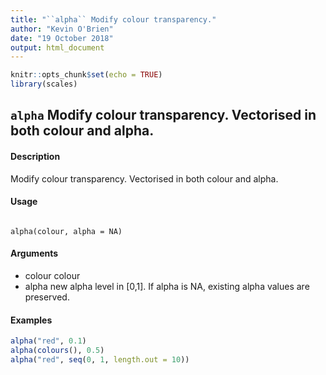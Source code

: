 ```yaml
---
title: "``alpha`` Modify colour transparency."
author: "Kevin O'Brien"
date: "19 October 2018"
output: html_document
---
```


```r
knitr::opts_chunk$set(echo = TRUE)
library(scales)
```

## ``alpha`` Modify colour transparency. Vectorised in both colour and alpha.

#### Description
Modify colour transparency. Vectorised in both colour and alpha.

#### Usage
<pre><code>
alpha(colour, alpha = NA)
</code></pre>

#### Arguments
* colour colour
* alpha new alpha level in [0,1]. If alpha is NA, existing alpha values are preserved.

#### Examples

```r
alpha("red", 0.1)
alpha(colours(), 0.5)
alpha("red", seq(0, 1, length.out = 10))

```
